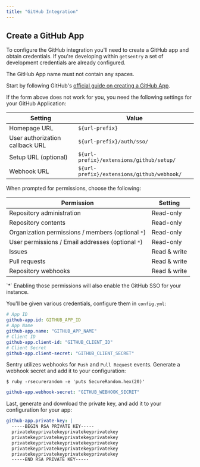 ```yaml
---
title: "GitHub Integration"
---
```


## Create a GitHub App

To configure the GitHub integration you'll need to create a GitHub app and obtain credentials. If you're developing within `getsentry` a set of development credentials are already configured.

<Alert level="warning">
  The GitHub App name must not contain any spaces.
</Alert>

<CreateGitHubAppForm url="https://github.com/organizations/:org/settings/apps/new?name=:org-Sentry-Integration&public=false&members=read&emails=read&administration=read&contents=read&issues=write&pull_requests=write&repository_hooks=write&url=:url-prefix&callback_url=:url-prefix%2Fauth%2Fsso%2F&setup_url=:url-prefix%2Fextensions%2Fgithub%2Fsetup%2F&webhook_url=:url-prefix%2Fextensions%2Fgithub%2Fwebhook%2F&events[]=push&events[]=pull_request&webhook_active=true" defaultOrg="your-organization" defaultUrlPrefix="https://your-sentry-url-prefix.com" />

Start by following GitHub's [official guide on creating a GitHub App](https://developer.github.com/apps/building-github-apps/creating-a-github-app/).

If the form above does not work for you, you need the following settings for your GitHub Application:

| Setting                         | Value                                      |
| ------------------------------- | ------------------------------------------ |
| Homepage URL                    | `${url-prefix}`                            |
| User authorization callback URL | `${url-prefix}/auth/sso/`                  |
| Setup URL (optional)            | `${url-prefix}/extensions/github/setup/`   |
| Webhook URL                     | `${url-prefix}/extensions/github/webhook/` |

When prompted for permissions, choose the following:

| Permission                                        | Setting      |
| ------------------------------------------------- | ------------ |
| Repository administration                         | Read-only    |
| Repository contents                               | Read-only    |
| Organization permissions / members (optional `*`) | Read-only    |
| User permissions / Email addresses (optional `*`) | Read-only    |
| Issues                                            | Read & write |
| Pull requests                                     | Read & write |
| Repository webhooks                               | Read & write |

<Alert title="Trick" level="info">
   `*` Enabling those permissions will also enable the <Link to="/self-hosted/sso/#github-auth">GitHub SSO</Link> for your instance.
</Alert>

You'll be given various credentials, configure them in `config.yml`:

```yml
# App ID
github-app.id: GITHUB_APP_ID
# App Name
github-app.name: "GITHUB_APP_NAME"
# Client ID
github-app.client-id: "GITHUB_CLIENT_ID"
# Client Secret
github-app.client-secret: "GITHUB_CLIENT_SECRET"
```

Sentry utilizes webhooks for `Push` and `Pull Request` events. Generate a webhook secret and add it to your configuration:

```shell
$ ruby -rsecurerandom -e 'puts SecureRandom.hex(20)'
```

```yml
github-app.webhook-secret: "GITHUB_WEBHOOK_SECRET"
```

Last, generate and download the private key, and add it to your configuration for your app:

```yml
github-app.private-key: |
  -----BEGIN RSA PRIVATE KEY-----
  privatekeyprivatekeyprivatekeyprivatekey
  privatekeyprivatekeyprivatekeyprivatekey
  privatekeyprivatekeyprivatekeyprivatekey
  privatekeyprivatekeyprivatekeyprivatekey
  privatekeyprivatekeyprivatekeyprivatekey
  -----END RSA PRIVATE KEY-----
```
